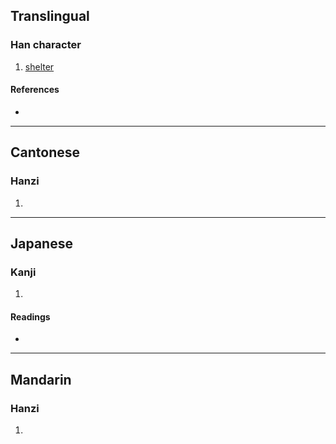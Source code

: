 {{also|帡}}
{{character info}}
==Translingual==

===Han character===
{{Han char|rn=50|rad=巾|as=08|sn=11|four=|canj=LBYJJ|ids=⿰巾幷}}

# [[shelter]]

====References====
* {{Han ref|kx=0332.190|dkj=08938|hdz=10745.070|uh=5E32|ud=24114}}

----

==Cantonese==

===Hanzi===
{{yue-hanzi|jyut=[[ping4]]|y=ping4}}

# {{rfdef|yue|sort=巾08}}

----

==Japanese==

===Kanji===
{{ja-kanji|grade=|rs=巾08}}

# {{rfdef|ja|sort=巾08}}

====Readings====
* {{ja-readings|on=[[へい]] (hei), [[ひよう]] (hiyō), [[びょう]] (byō)|kun=[[おおう]] (oou)}}

----

==Mandarin==

===Hanzi===
{{cmn-hanzi|pin=[[píng]] ([[ping2]]), [[jiān]] ([[jian1]]), [[jiǎn]] ([[jian3]])|wg=p'ing<sup>2</sup>, chien<sup>1</sup>, chien<sup>3</sup>}}

# {{rfdef|cmn|sort=巾08}}